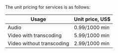 The unit pricing for <Vpd k="NAME" /> services is as follows:

|Usage                    |Unit price, US$ |
|-------------------------|----------------|
|Audio                    |0.99/1000 min   |
|Video with transcoding   |5.99/1000 min   |
|Video without transcoding|2.99/1000 min   |

